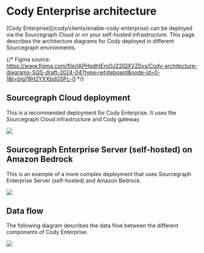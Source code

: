 # Cody Enterprise architecture

<p className="subtitle">[Cody Enterprise](/cody/clients/enable-cody-enterprise) can be deployed via the Sourcegraph Cloud or on your self-hosted infrastructure. This page describes the architecture diagrams for Cody deployed in different Sourcegraph environments.</p>

{/* Figma source: https://www.figma.com/file/lAPHpdhtEmOJ22IQXVZ0vs/Cody-architecture-diagrams-SQS-draft-2024-04?type=whiteboard&node-id=0-1&t=blg78H2YXXbdGSPc-0 */}

## Sourcegraph Cloud deployment

This is a recommended deployment for Cody Enterprise. It uses the Sourcegraph Cloud infrastructure and Cody gateway.

<img src="https://sourcegraphstatic.com/docs/enterprise-architecture-cloud-v2.png" />

## Sourcegraph Enterprise Server (self-hosted) on Amazon Bedrock

This is an example of a more complex deployment that uses Sourcegraph Enterprise Server (self-hosted) and Amazon Bedrock.

<img src="https://sourcegraphstatic.com/docs/enterprise-architecture-aws-v0.png" />

## Data flow

The following diagram describes the data flow between the different components of Cody Enterprise.

<img src="https://sourcegraphstatic.com/docs/enterprise-architecture-data-flow-v0.png" />
